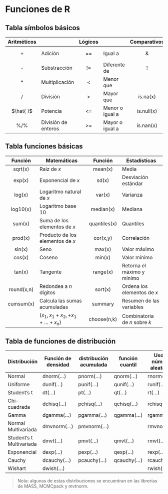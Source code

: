 # Funciones de R {#apendA}

## Tabla símbolos básicos

| Aritméticos |                     | Lógicos |                 | Comparativos |           |
|:-----------:|---------------------|:-------:|-----------------|:------------:|-----------|
|      +      | Adición             |    ==   | Igual a         |      \&      | Y Lógico  |
|      -      | Substracción        |    !=   | Diferente de    |       !      | No Lógico |
|      *      | Multiplicación      |    <    | Menor que       |       |      | O Lógico  |
|      /      | División            |    >    | Mayor que       |   is.na(x)   | ¿Es NA?   |
|  $\hat{ }$  | Potencia            |    <=   | Menor o igual a |  is.null(x)  | ¿Es Null? |
|    \%/\%    | División de enteros |    >=   | Mayor o igual a |   is.nan(x)  | ¿Es NaN?  |


## Tabla funciones básicas

|   Función  | Matemáticas                           |    Función   | Estadísticas                  |
|:----------:|---------------------------------------|:------------:|-------------------------------|
|   sqrt(x)  | Raíz de $x$                           |    mean(x)   | Media                         |
|   exp(x)   | Exponencial de $x$                    |     sd(x)    | Desviación estándar           |
|   log(x)   | Logaritmo natural de $x$              |    var(x)    | Varianza                      |
|  log10(x)  | Logaritmo base 10                     |   median(x)  | Mediana                       |
|   sum(x)   | Suma de los elementos de $x$          | quantiles(x) | Quantiles                     |
|   prod(x)  | Producto de los elementos de $x$      |   cor(x,y)   | Correlación                   |
|   sin(x)   | Seno                                  |    max(x)    | Valor máximo                  |
|   cos(x)   | Coseno                                |    min(x)    | Valor mínimo                  |
|   tan(x)   | Tangente                              |   range(x)   | Retorna el máximo y mínimo    |
| round(x,n) | Redondea a $n$ dígitos                |    sort(x)   | Ordena los elementos de $x$   |
|  cumsum(x) | Calcula las sumas acumuladas          |    summary   | Resumen de las variables      |
|            | ($x_1, x_1 + x_2, + x_1 +\ldots+x_n$) |  choose(n,k) | Combinatoria de $n$ sobre $k$ |

## Tabla de funciones de distribución

| Distribución             | Función de densidad | distribución acumulada | función cuantil | Uso de números aleatorios |
|--------------------------|---------------------|------------------------|-----------------|---------------------------|
| Normal                   | dnorm(...)          | pnorm(...)             | qnorm(...)      | rnorm(...)                |
| Uniforme                 | dunif(...)          | punif(...)             | qunif(...)      | runif(...)                |
| Student's t              | dt(...)             | pt(...)                | qt(...)         | rt(...)                   |
| Chi-cuadrada             | dchisq(...)         | pchisq(...)            | qchisq(...)     | rchisq(...)               |
| Gamma                    | dgamma(...)         | pgamma(...)            | qgamma(...)     | rgamma(...)               |
| Normal Multivariada      | dmvnorm(...)        | pmvnorm(...)           |                 | rmvnorm(...)              |
| Student's t Multivariada | dmvt(...)           | pmvt(...)              | qmvt(...)       | rmvt(...)                 |
| Exponencial              | dexp(...)           | pexp(...)              | qexp(...)       | rexp(...)                 |
| Cauchy                   | dcauchy(...)        | pcauchy(...)           | qcauchy(...)    | rcauchy(...)              |
| Wishart                  | dwish(...)          |                        |                 | rwish(...)                |

> Nota: algunas de estas distribuciones se encuentran en las librerías de MASS, MCMCpack y mvtnorm.


